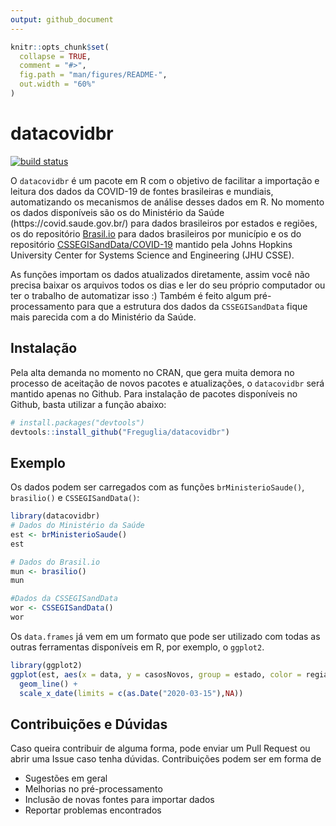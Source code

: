 ```yaml
---
output: github_document
---
```


<!-- README.md is generated from README.Rmd. Please edit that file -->

```r
knitr::opts_chunk$set(
  collapse = TRUE,
  comment = "#>",
  fig.path = "man/figures/README-",
  out.width = "60%"
)
```

# datacovidbr

<!-- badges: start -->
[![build status](https://travis-ci.org/Freguglia/datacovidbr.svg?branch=master)](https://travis-ci.org/Freguglia/datacovidbr)
<!-- badges: end -->

O `datacovidbr` é um pacote em R com o objetivo de facilitar a importação e leitura dos dados da COVID-19 de fontes brasileiras e mundiais, automatizando os mecanismos de análise desses dados em R. No momento os dados disponíveis são os do Ministério da Saúde (https://covid.saude.gov.br/) para dados brasileiros por estados e regiões, os do repositório [Brasil.io](https://brasil.io/home) para dados brasileiros por município e os do repositório [CSSEGISandData/COVID-19](https://github.com/CSSEGISandData/COVID-19) mantido pela Johns Hopkins University Center for Systems Science and Engineering (JHU CSSE).

As funções importam os dados atualizados diretamente, assim você não precisa baixar os arquivos todos os dias e ler do seu próprio computador ou ter o trabalho de automatizar isso :) Também é feito algum pré-processamento para que a estrutura dos dados da `CSSEGISandData` fique mais parecida com a do Ministério da Saúde.

## Instalação

Pela alta demanda no momento no CRAN, que gera muita demora no processo de aceitação de novos pacotes e atualizações,  o `datacovidbr` será mantido apenas no Github. Para instalação de pacotes disponíveis no Github, basta utilizar a função abaixo:

```r
# install.packages("devtools")
devtools::install_github("Freguglia/datacovidbr")
```

## Exemplo

Os dados podem ser carregados com as funções `brMinisterioSaude()`, `brasilio()` e `CSSEGISandData()`:

```r
library(datacovidbr)
# Dados do Ministério da Saúde
est <- brMinisterioSaude()
est

# Dados do Brasil.io
mun <- brasilio()
mun

#Dados da CSSEGISandData
wor <- CSSEGISandData()
wor

```

Os `data.frames` já vem em um formato que pode ser utilizado com todas as outras ferramentas disponíveis em R, por exemplo, o `ggplot2`.

```r
library(ggplot2)
ggplot(est, aes(x = data, y = casosNovos, group = estado, color = regiao)) +
  geom_line() +
  scale_x_date(limits = c(as.Date("2020-03-15"),NA)) 
```

## Contribuições e Dúvidas

Caso queira contribuir de alguma forma, pode enviar um Pull Request ou abrir uma Issue caso tenha dúvidas. Contribuições podem ser em forma de
  
  * Sugestões em geral
  * Melhorias no pré-processamento
  * Inclusão de novas fontes para importar dados
  * Reportar problemas encontrados